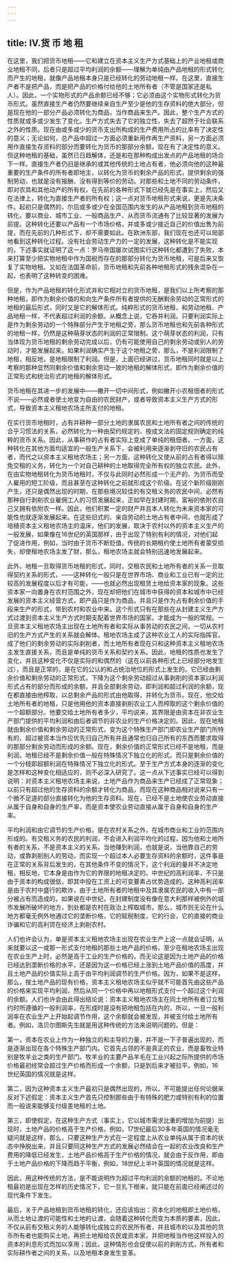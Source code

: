 ```yaml
---
---
---
```

title: Ⅳ.货 币 地 租
---



在这里，我们把货币地租——它和建立在资本主义生产方式基础上的产业地租或商业地租不同，后者只是超过平均利润的余额——理解为单纯由产品地租的形式转化而产生的地租，就像产品地租本身只是已经转化的劳动地租一样。在这里，直接生产者不是把产品，而是把产品的价格付给他的土地所有者（不管是国家还是私人）。因此，一个实物形式的产品余额已经不够；它必须由这个实物形式转化为货币形式。虽然直接生产者仍然要继续亲自生产至少是他的生存资料的绝大部分，但是现在他的一部分产品必须转化为商品，当作商品来生产。因此，整个生产方式的性质就或多或少发生了变化。生产方式失去了它的独立性，失去了超然于社会联系之外的性质。现在由或多或少的货币支出所构成的生产费用所占的比率有了决定性的意义；无论如何，总产品中超过一方面必须重新用作再生产资料，另一方面必须用作直接生存资料的部分而要转化为货币的那部分余额，现在有了决定性的意义。但这种地租的基础，虽然已日趋解体，还是和在那种构成出发点的产品地租的场合下一样。直接生产者仍旧是继承的或其他传统的土地占有者，他必须向他的这种最重要的生产条件的所有者即地主，以转化为货币的剩余产品的形式，提供剩余的强制劳动，也就是没有报酬、没有得到等价的劳动。对那些和土地不同的劳动条件，即对农具和其他动产的所有权，在先前的各种形式下就已经先是在事实上，然后又在法律上，转化为直接生产者的所有权；这一点对货币地租形式来说，更是先决条件。起初只是偶然的，尔后或多或少在全国范围内发生的从产品地租到货币地租的转化，要以商业、城市工业、一般商品生产、从而货币流通有了比较显著的发展为前提。这种转化还要以产品有一个市场价格，并或多或少接近自己的价值出售为前提，而在先前的几种形式下，却不需要如此。在欧洲东部，我们现在也还可以局部地看到这种转化过程。没有社会劳动生产力的一定的发展，这种转化是不能实现的，下述事实就证明了这一点：罗马帝国屡次试图实行这种转化都遭到了失败，本来打算至少把实物地租中作为国税而存在的那部分转化为货币地租，可是后来又恢复了实物地租。又如在法国革命前，货币地租和先前各种地租形式的残余混杂在一起，也表明了这种转变的困难。

但是，作为产品地租的转化形式并和它相对立的货币地租，是我们以上所考察的那种地租，即作为剩余价值的和向生产条件所有者提供的无酬剩余劳动的正常形式的地租的最后形式，同时又是它的解体形式。纯粹形式的货币地租，和劳动地租、产品地租一样，不代表超过利润的余额。从概念上说，它吞并利润。只要利润实际上是作为剩余劳动的一个特殊部分产生于地租之旁，那么货币地租也和先前各种形式的地租一样，仍然是这种萌芽状态的利润的正常限制。这个萌芽状态的利润，只有当体现为货币地租的剩余劳动完成以后，仍有可能使用自己的剩余劳动或别人的劳动时，才能发展起来。如果利润确实产生于这个地租之旁，那么，不是利润限制了地租，相反地，是地租限制了利润。但是，上面已经讲过，货币地租同时就是以上考察的那种显然同剩余价值和剩余劳动一致的地租的解体形式，即作为剩余价值的正常形式和统治形式的地租的解体形式。

货币地租在其进一步的发展中——撇开一切中间形式，例如撇开小农租佃者的形式不说——必然或者使土地变为自由的农民财产，或者导致资本主义生产方式的形式，导致资本主义租地农场主所支付的地租。

在实行货币地租时，占有并耕种一部分土地的隶属农民和土地所有者之间的传统的合乎习惯法的关系，必然转化为一种由契约规定的、按成文法的固定规则确定的纯粹的货币关系。因此，从事耕作的占有者实际上变成了单纯的租佃者。一方面，这种转化在其他方面均适宜的一般生产关系下，会被利用来逐渐剥夺旧的农民占有者，而代之以资本主义租地农场主；另一方面，这种转化又使从前的占有者得以赎免交租的义务，转化为一个对自己耕种的土地取得完全所有权的独立农民。此外，在由实物地租转化为货币地租时，不仅与此同时必然形成一个无产的、为货币而受人雇用的短工阶级，而且甚至在这种转化之前就形成这个阶级。在这个新阶级刚刚产生，还只是偶然出现的时期，在那些境况较佳的有交租义务的农民中间，必然有那种自行剥削农业雇佣工人的习惯发展起来，正如早在封建时期，富裕的依附农自己又拥有依附农一样。因此，他们积累一定的财产并且本人转化为未来资本家的可能性也就逐渐发展起来。在这些旧式的、亲自劳动的土地占有者中间，也就形成了培植资本主义租地农场主的温床，他们的发展，取决于农村以外的资本主义生产的一般发展，如果像在16世纪的英国那样，由于出现了特别有利的情况，对他们起了促进作用，例如，当时由于货币不断贬值，传统的长期租约使土地所有者蒙受损失，却使租地农场主发了财，那么，租地农场主就会特别迅速地发展起来。

此外，地租一旦取得货币地租的形式，同时，交租农民和土地所有者的关系一旦取得契约关系的形式，——这种转化一般只是在世界市场、商业和工业已有一定的比较高的发展程度以后才有可能，——也就必然出现租赁土地给资本家的现象。这些资本家一向置身在农村范围之外，现在却把他们在城市中获得的资本和城市中已经发展的资本主义经营方式，即产品只是作为商品，并且只是作为占有剩余价值的手段来生产的形式，带到农村和农业中来。这个形式只有在那些在从封建主义生产方式过渡到资本主义生产方式时期支配着世界市场的国家，才能成为一般的常规。一旦资本主义租地农场主出现在土地所有者和实际从事劳动的农民之间，一切从农村旧的生产方式产生的关系就会解体。租地农场主成了这种农业工人的实际指挥官，成了他们的剩余劳动的实际剥削者，而土地所有者现在只和这种资本主义租地农场主发生直接关系，而且是单纯的货币关系和契约关系。因此，地租的性质也发生了变化，并且这种变化不仅是实际的和偶然的（这在以前各种形式上已经部分地发生过），而且是正常的，是在它的公认的和占统治地位的形式上发生的。它已经由剩余价值和剩余劳动的正常形式，下降为这个剩余劳动超过从事剥削的资本家以利润形式占有的部分而形成的余额，并且全部剩余劳动，即利润和超过利润的余额，现在都直接由他榨取，以总剩余产品的形式由他取得，并转化为货币。现在，他交给土地所有者的地租，只是他用他的资本直接剥削农业工人而榨取的这个剩余价值的一个超额部分。他要交给土地所有者多少，平均说来，其界限是由资本在非农业生产部门提供的平均利润和由后者调节的非农业的生产价格决定的。因此，现在地租就由剩余价值和剩余劳动的正常形式，变为这个特殊生产部门即农业生产部门所特有的、超过被资本当作应优先归自己所有并且通常也归自己所有的东西而要求取得的那部分剩余劳动而形成的余额。现在，剩余价值的正常形式已经不是地租，而是利润，地租已经不是剩余价值一般在特殊情况下独立化的形式，而只是剩余价值的一个分枝即超额利润在特殊情况下独立化的形式。至于生产方式本身的逐渐的变化是怎样和这种变化相适应的，则不必深入研究了。这一点从下述事实已经可以得到说明：对资本主义租地农场主来说，土地产品作为商品来生产已经成了正常现象；以前只有超过他的生存资料的余额才转化为商品，而现在这种商品相对说来只有一个微不足道的部分直接转化为他的生存资料。现在，已经不是土地使农业劳动直接从属于自身和自身的生产率，而是资本使农业劳动直接从属于自身和自身的生产率。

平均利润和由它调节的生产价格，是在农村关系之外，在城市商业和工业的范围内形成的。有交租义务的农民的利润，不会进入利润平均化的过程，因为他和土地所有者的关系，不是资本主义的关系。当他赚到利润，也就是说，当他靠自己的劳动，或靠剥削别人的劳动，而实现一个超过本人必要生存资料的余额时，这件事是在正常的关系背后发生的，在其他条件不变的情况下，这个利润的量并不决定地租，相反地，它本身是由作为它的界限的地租决定的。中世纪的高利润率，不只是由于资本的构成很低，即其中投在工资上的可变要素占优势造成的。这种高利润率是由于农村中盛行的欺诈，由于土地所有者的地租中及其隶属农民的收入中有一部分被占有而造成的。如果说在中世纪，在封建制度没有像在意大利那样被例外的城市发展所破坏的地方，到处都是农村在政治上榨取城市，那么，城市则无论在什么地方都毫无例外地通过它的垄断价格，它的赋税制度，它的行会，它的直接的商业诈骗和它的高利贷在经济上剥削农村。

人们也许会认为，单是资本主义租地农场主出现在农业生产上这一点就会证明，从来就要以这一或那一形式支付地租的那些土地产品的价格，至少在租地农场主出现在农业生产上时，必然是高于工业的生产价格的，而无论这是因为土地产品的价格已经达到垄断价格的水平，还是因为这一价格已经上涨到土地产品价值的高度，并且土地产品的价值实际上高于由平均利润调节的生产价格。因为，如果不是这样，那么，按土地产品的现有价格，资本主义租地农场主似乎就不可能首先由这些产品的价格来实现平均利润，然后从同一个价格中再以地租形式支付一个超过这个利润的余额。人们也许会由此得出结论说：资本主义租地农场主在同土地所有者订立租约时所遵循的一般利润率，在形成时是没有把地租包括在内的，所以，一旦一般利润率在农业生产上开始起调节作用，这个余额就会被发现，并被支付给土地所有者。例如，洛贝尔图斯先生就是用这种传统的方法来说明问题的。但是：

第一，资本在农业上作为一种独立的和主导的力量，并不是一下子普遍出现的，而是逐渐出现在各个特殊生产部门内。它首先占领的不是真正的农业，而是畜牧业特别是牧羊业之类的生产部门。牧羊业的主要产品羊毛在工业兴起之际所提供的市场价格最初经常会超过生产价格而形成一个余额，只是到后来才被拉平。例如，16世纪英国的情况就是这样。

第二，因为这种资本主义生产最初只是偶然出现的，所以，不可能提出任何论据来反对下述假定：资本主义生产首先只控制那些由于有特殊的肥力或特别有利的位置而一般说来能够支付级差地租的土地。

第三，即使假定，在这种生产方式（事实上，它以城市需求比重的增加为前提）出现时，土地产品的价格高于生产价格，例如，17世纪最后30多年英国的情况毫无疑问就是这样，那么，只要这种生产方式在一定程度上从农业单纯从属于资本的状态中挣脱出来，并且只要同这种生产方式的发展必然结合在一起的农业改良和生产费用的降低已经发生，土地产品价格高于生产价格的情况，就会由于反作用，即由于土地产品价格的下降而趋于平衡，例如，18世纪上半叶英国的情况就是这样。

因此，用这种传统的方法，是不能说明作为超过平均利润的余额的地租的。不论地租最初是出现在怎样的历史情况下，它一旦扎下根来，就只能在前面已经阐述过的现代条件下发生。

最后，关于产品地租到货币地租的转化，还应该指出：资本化的地租即土地价格，从而土地让渡的可能性和土地的让渡，会随着这种转化而变为本质的要素，因此，不仅从前有交租义务的人能够转化成独立的农民所有者，并且城市的以及其他的货币所有者也能购买土地，再把土地租给农民或资本家，并把地租当作他这样投入的资本的利息形式而加以享用；因此，这种情形也会促使以前的剥削方式，所有者和实际耕作者之间的关系，以及地租本身发生变革。